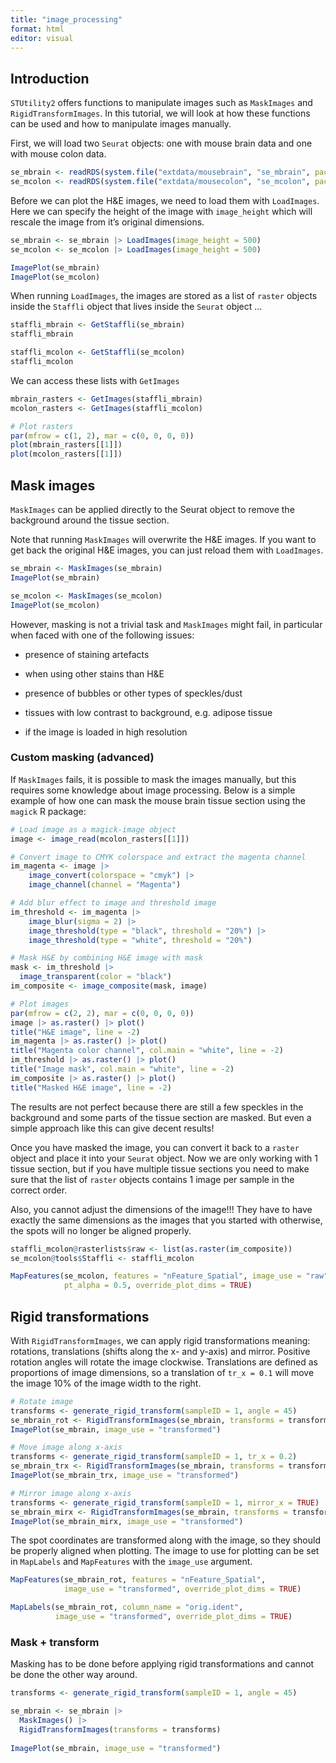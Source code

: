 ```yaml
---
title: "image_processing"
format: html
editor: visual
---
```


## Introduction

`STUtility2` offers functions to manipulate images such as `MaskImages` and `RigidTransformImages`. In this tutorial, we will look at how these functions can be used and how to manipulate images manually.

First, we will load two `Seurat` objects: one with mouse brain data and one with mouse colon data.

```r
se_mbrain <- readRDS(system.file("extdata/mousebrain", "se_mbrain", package = "STUtility2"))
se_mcolon <- readRDS(system.file("extdata/mousecolon", "se_mcolon", package = "STUtility2"))
```

Before we can plot the H&E images, we need to load them with `LoadImages`. Here we can specify the height of the image with `image_height` which will rescale the image from it's original dimensions.

```r
se_mbrain <- se_mbrain |> LoadImages(image_height = 500)
se_mcolon <- se_mcolon |> LoadImages(image_height = 500)

ImagePlot(se_mbrain)
ImagePlot(se_mcolon)
```

When running `LoadImages`, the images are stored as a list of `raster` objects inside the `Staffli` object that lives inside the `Seurat` object ...

```r
staffli_mbrain <- GetStaffli(se_mbrain)
staffli_mbrain 

staffli_mcolon <- GetStaffli(se_mcolon)
staffli_mcolon 
```

We can access these lists with `GetImages`

```r
mbrain_rasters <- GetImages(staffli_mbrain)
mcolon_rasters <- GetImages(staffli_mcolon)

# Plot rasters
par(mfrow = c(1, 2), mar = c(0, 0, 0, 0))
plot(mbrain_rasters[[1]])
plot(mcolon_rasters[[1]])
```

## Mask images

`MaskImages` can be applied directly to the Seurat object to remove the background around the tissue section.

Note that running `MaskImages` will overwrite the H&E images. If you want to get back the original H&E images, you can just reload them with `LoadImages`.

```r
se_mbrain <- MaskImages(se_mbrain)
ImagePlot(se_mbrain)

se_mcolon <- MaskImages(se_mcolon)
ImagePlot(se_mcolon)
```

However, masking is not a trivial task and `MaskImages` might fail, in particular when faced with one of the following issues:

-   presence of staining artefacts

-   when using other stains than H&E

-   presence of bubbles or other types of speckles/dust

-   tissues with low contrast to background, e.g. adipose tissue

-   if the image is loaded in high resolution

### Custom masking (advanced)

If `MaskImages` fails, it is possible to mask the images manually, but this requires some knowledge about image processing. Below is a simple example of how one can mask the mouse brain tissue section using the `magick` R package:

```r

# Load image as a magick-image object
image <- image_read(mcolon_rasters[[1]])

# Convert image to CMYK colorspace and extract the magenta channel
im_magenta <- image |>
    image_convert(colorspace = "cmyk") |>
    image_channel(channel = "Magenta")

# Add blur effect to image and threshold image
im_threshold <- im_magenta |>
    image_blur(sigma = 2) |>
    image_threshold(type = "black", threshold = "20%") |>
    image_threshold(type = "white", threshold = "20%") 

# Mask H&E by combining H&E image with mask
mask <- im_threshold |> 
  image_transparent(color = "black")
im_composite <- image_composite(mask, image)

# Plot images
par(mfrow = c(2, 2), mar = c(0, 0, 0, 0))
image |> as.raster() |> plot()
title("H&E image", line = -2)
im_magenta |> as.raster() |> plot()
title("Magenta color channel", col.main = "white", line = -2)
im_threshold |> as.raster() |> plot()
title("Image mask", col.main = "white", line = -2)
im_composite |> as.raster() |> plot()
title("Masked H&E image", line = -2)
```

The results are not perfect because there are still a few speckles in the background and some parts of the tissue section are masked. But even a simple approach like this can give decent results!

Once you have masked the image, you can convert it back to a `raster` object and place it into your `Seurat` object. Now we are only working with 1 tissue section, but if you have multiple tissue sections you need to make sure that the list of `raster` objects contains 1 image per sample in the correct order.

Also, you cannot adjust the dimensions of the image!!! They have to have exactly the same dimensions as the images that you started with otherwise, the spots will no longer be aligned properly.

```r
staffli_mcolon@rasterlists$raw <- list(as.raster(im_composite))
se_mcolon@tools$Staffli <- staffli_mcolon

MapFeatures(se_mcolon, features = "nFeature_Spatial", image_use = "raw", 
            pt_alpha = 0.5, override_plot_dims = TRUE)
```

## Rigid transformations

With `RigidTransformImages`, we can apply rigid transformations meaning: rotations, translations (shifts along the x- and y-axis) and mirror. Positive rotation angles will rotate the image clockwise. Translations are defined as proportions of image dimensions, so a translation of `tr_x = 0.1` will move the image 10% of the image width to the right.

```r

# Rotate image
transforms <- generate_rigid_transform(sampleID = 1, angle = 45)
se_mbrain_rot <- RigidTransformImages(se_mbrain, transforms = transforms)
ImagePlot(se_mbrain, image_use = "transformed")

# Move image along x-axis
transforms <- generate_rigid_transform(sampleID = 1, tr_x = 0.2)
se_mbrain_trx <- RigidTransformImages(se_mbrain, transforms = transforms)
ImagePlot(se_mbrain_trx, image_use = "transformed")

# Mirror image along x-axis
transforms <- generate_rigid_transform(sampleID = 1, mirror_x = TRUE)
se_mbrain_mirx <- RigidTransformImages(se_mbrain, transforms = transforms)
ImagePlot(se_mbrain_mirx, image_use = "transformed")
```

The spot coordinates are transformed along with the image, so they should be properly aligned when plotting. The image to use for plotting can be set in `MapLabels` and `MapFeatures` with the `image_use` argument.

```r
MapFeatures(se_mbrain_rot, features = "nFeature_Spatial", 
            image_use = "transformed", override_plot_dims = TRUE)

MapLabels(se_mbrain_rot, column_name = "orig.ident", 
          image_use = "transformed", override_plot_dims = TRUE)
```

### Mask + transform

Masking has to be done before applying rigid transformations and cannot be done the other way around.

```r
transforms <- generate_rigid_transform(sampleID = 1, angle = 45)

se_mbrain <- se_mbrain |> 
  MaskImages() |>
  RigidTransformImages(transforms = transforms)
  
ImagePlot(se_mbrain, image_use = "transformed")
```
